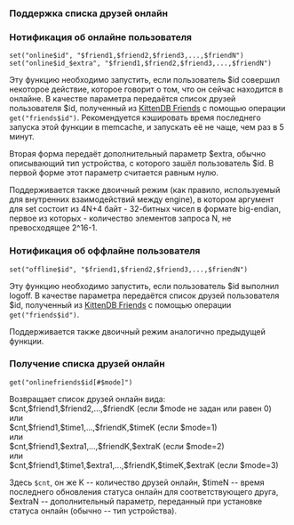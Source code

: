 === Поддержка списка друзей онлайн ===

=== Нотификация об онлайне пользователя ===

<code>set("online$id", "$friend1,$friend2,$friend3,...,$friendN")</code>
<br>
<code>set("online$id_$extra", "$friend1,$friend2,$friend3,...,$friendN")</code>

Эту функцию необходимо запустить, если пользователь $id совершил некоторое действие, которое говорит о том, что он сейчас находится в онлайне. В качестве параметра передаётся список друзей пользователя $id, полученный из [[Kitten_DB_Friends.wiki|KittenDB Friends]] с помощью операции <code>get("friends$id")</code>. Рекомендуется кэшировать время последнего запуска этой функции в memcache, и запускать её не чаще, чем раз в 5 минут.

Вторая форма передаёт дополнительный параметр $extra, обычно описывающий тип устройства, с которого зашёл пользователь $id. В первой форме этот параметр считается равным нулю.

Поддерживается также двоичный режим (как правило, используемый для внутренних взаимодействий между engine), в котором аргумент для set состоит из 4N+4 байт - 32-битных чисел в формате big-endian, первое из которых - количество элементов запроса N, не превосходящее 2^16-1.

=== Нотификация об оффлайне пользователя ===

<code>set("offline$id", "$friend1,$friend2,$friend3,...,$friendN")</code>

Эту функцию необходимо запустить, если пользователь $id выполнил logoff. В качестве параметра передаётся список друзей пользователя $id, полученный из [[Kitten_DB_Friends.wiki|KittenDB Friends]] с помощью операции <code>get("friends$id")</code>.

Поддерживается также двоичный режим аналогично предыдущей функции.

=== Получение списка друзей онлайн ===

<code>get("onlinefriends$id[#$mode]")</code>

Возвращает список друзей онлайн вида:
<br>
$cnt,$friend1,$friend2,...,$friendK (если $mode не задан или равен 0)
<br>
или
<br>
$cnt,$friend1,$time1,...,$friendK,$timeK (если $mode=1)
<br>
или
<br>
$cnt,$friend1,$extra1,...,$friendK,$extraK (если $mode=2)
<br>
или
<br>
$cnt,$friend1,$time1,$extra1,...,$friendK,$timeK,$extraK (если $mode=3)

Здесь <code>$cnt</code>, он же K -- количество друзей онлайн, $timeN -- время последнего обновления статуса онлайн для соответствующего друга, $extraN -- дополнительный параметр, переданный при установке статуса онлайн (обычно -- тип устройства). 
